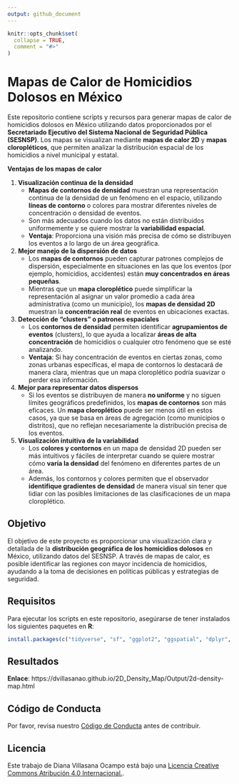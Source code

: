 ```yaml
---
output: github_document
---
```


<!-- README.md is generated from README.Rmd. Please edit that file -->

```r
knitr::opts_chunk$set(
  collapse = TRUE,
  comment = "#>"
)
```

# Mapas de Calor de Homicidios Dolosos en México
  
  Este repositorio contiene scripts y recursos para generar mapas de calor de homicidios dolosos en México utilizando datos proporcionados por el **Secretariado Ejecutivo del Sistema Nacional de Seguridad Pública (SESNSP)**. Los mapas se visualizan mediante **mapas de calor 2D** y **mapas cloropléticos**, que permiten analizar la distribución espacial de los homicidios a nivel municipal y estatal.  
  
**Ventajas de los mapas de calor**      
  
1. **Visualización continua de la densidad**
    - **Mapas de contornos de densidad** muestran una representación continua de la densidad de un fenómeno en el espacio, utilizando **líneas de contorno** o colores para mostrar diferentes niveles de concentración o densidad de eventos.
    - Son más adecuados cuando los datos no están distribuidos uniformemente y se quiere mostrar la **variabilidad espacial**.
    - **Ventaja**: Proporciona una visión más precisa de cómo se distribuyen los eventos a lo largo de un área geográfica.
2. **Mejor manejo de la dispersión de datos**
    - Los **mapas de contornos** pueden capturar patrones complejos de dispersión, especialmente en situaciones en las que los eventos (por ejemplo, homicidios, accidentes) están **muy concentrados en áreas pequeñas**.
    - Mientras que un **mapa cloroplético** puede simplificar la representación al asignar un valor promedio a cada área administrativa (como un municipio), los **mapas de densidad 2D** muestran la **concentración real** de eventos en ubicaciones exactas.
3. **Detección de "clusters" o patrones espaciales**
    - Los **contornos de densidad** permiten identificar **agrupamientos de eventos** (clusters), lo que ayuda a localizar **áreas de alta concentración** de homicidios o cualquier otro fenómeno que se esté analizando.
    - **Ventaja**: Si hay concentración de eventos en ciertas zonas, como zonas urbanas específicas, el mapa de contornos lo destacará de manera clara, mientras que un mapa cloroplético podría suavizar o perder esa información.
4. **Mejor para representar datos dispersos**
    - Si los eventos se distribuyen de manera **no uniforme** y no siguen límites geográficos predefinidos, los **mapas de contornos** son más eficaces. Un **mapa cloroplético** puede ser menos útil en estos casos, ya que se basa en áreas de agregación (como municipios o distritos), que no reflejan necesariamente la distribución precisa de los eventos.
5. **Visualización intuitiva de la variabilidad**
    - Los **colores y contornos** en un mapa de densidad 2D pueden ser más intuitivos y fáciles de interpretar cuando se quiere mostrar cómo **varía la densidad** del fenómeno en diferentes partes de un área.
    - Además, los contornos y colores permiten que el observador **identifique gradientes de densidad** de manera visual sin tener que lidiar con las posibles limitaciones de las clasificaciones de un mapa cloroplético.

## Objetivo

El objetivo de este proyecto es proporcionar una visualización clara y detallada de la **distribución geográfica de los homicidios dolosos** en México, utilizando datos del SESNSP. A través de mapas de calor, es posible identificar las regiones con mayor incidencia de homicidios, ayudando a la toma de decisiones en políticas públicas y estrategias de seguridad.

## Requisitos

Para ejecutar los scripts en este repositorio, asegúrarse de tener instalados los siguientes paquetes en **R**:
  
```r
install.packages(c("tidyverse", "sf", "ggplot2", "ggspatial", "dplyr", "stringr"))
```

## Resultados

**Enlace**: https://dvillasanao.github.io/2D_Density_Map/Output/2d-density-map.html   

## Código de Conducta

Por favor, revisa nuestro [Código de Conducta](CODE_OF_CONDUCT.md) antes de contribuir.

## Licencia

Este trabajo de Diana Villasana Ocampo está bajo una <a rel="license" href="http://creativecommons.org/licenses/by/4.0/"> Licencia Creative Commons Atribución 4.0 Internacional.</a>.

